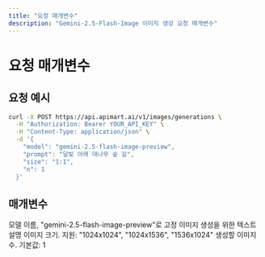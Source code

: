```yaml
---
title: "요청 매개변수"
description: "Gemini-2.5-Flash-Image 이미지 생성 요청 매개변수"
---
```


# 요청 매개변수

## 요청 예시

<RequestExample>

```bash
curl -X POST https://api.apimart.ai/v1/images/generations \
  -H "Authorization: Bearer YOUR_API_KEY" \
  -H "Content-Type: application/json" \
  -d '{
    "model": "gemini-2.5-flash-image-preview",
    "prompt": "달빛 아래 대나무 숲 길",
    "size": "1:1",
    "n": 1
  }'
```

</RequestExample>

## 매개변수

<ParamField query="model" type="string" required>
  모델 이름, "gemini-2.5-flash-image-preview"로 고정
</ParamField>

<ParamField query="prompt" type="string" required>
  이미지 생성을 위한 텍스트 설명
</ParamField>

<ParamField query="size" type="string">
  이미지 크기. 지원: "1024x1024", "1024x1536", "1536x1024"
</ParamField>

<ParamField query="n" type="integer">
  생성할 이미지 수. 기본값: 1
</ParamField>

